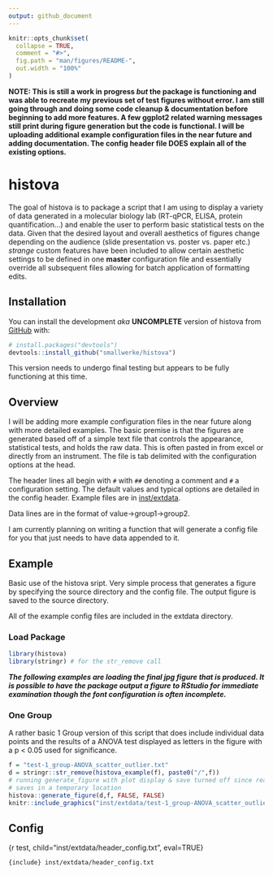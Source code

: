 ```yaml
---
output: github_document
---
```


<!-- README.md is generated from README.Rmd. Please edit that file -->

```r
knitr::opts_chunk$set(
  collapse = TRUE,
  comment = "#>",
  fig.path = "man/figures/README-",
  out.width = "100%"
)
```

**NOTE: This is still a work in progress *but* the package is functioning and was able to recreate my previous set of test figures without error. I am still going through and doing some code cleanup & documentation before beginning to add more features. A few ggplot2 related warning messages still print during figure generation but the code is functional. I will be uploading additional example configuration files in the near future and adding documentation. The config header file DOES explain all of the existing options.** 

# histova

<!-- badges: start -->
<!-- badges: end -->

The goal of histova is to package a script that I am using to display a variety of data generated in a molecular biology lab (RT-qPCR, ELISA, protein quantification...) and enable the user to perform basic statistical tests on the data. Given that the desired layout and overall aesthetics of figures change depending on the audience (slide presentation vs. poster vs. paper etc.) *strange* custom features have been included to allow certain aesthetic settings to be defined in one **master** configuration file and essentially override all subsequent files allowing for batch application of formatting edits.

## Installation

You can install the development *aka* **UNCOMPLETE** version of histova from [GitHub](https://github.com/) with:

``` r
# install.packages("devtools")
devtools::install_github("smallwerke/histova")
```

This version needs to undergo final testing but appears to be fully functioning at this time.

## Overview

I will be adding more example configuration files in the near future along with more detailed examples. The basic premise is that the figures are generated based off of a simple text file that controls the appearance, statistical tests, and holds the raw data. This is often pasted in from excel or directly from an instrument. The file is tab delimited with the configuration options at the head. 

The header lines all begin with `#` with `##` denoting a comment and `#` a configuration setting. The default values and typical options are detailed in the config header. Example files are in [inst/extdata](https://github.com/smallwerke/histova/tree/main/inst/extdata).

Data lines are in the format of value->group1->group2.

I am currently planning on writing a function that will generate a config file for you that just needs to have data appended to it.

## Example

Basic use of the histova sript. Very simple process that generates a figure by specifying the source directory and the config file. The output figure is saved to the source directory.

All of the example config files are included in the extdata directory.

### Load Package

```r
library(histova)
library(stringr) # for the str_remove call
```

***The following examples are loading the final jpg figure that is produced. It is possible to have the package output a figure to RStudio for immediate examination though the font configuration is often incomplete.***

### One Group

A rather basic 1 Group version of this script that does include individual data points and the results of a ANOVA test displayed as letters in the figure with a p < 0.05 used for significance.

```r
f = "test-1_group-ANOVA_scatter_outlier.txt"
d = stringr::str_remove(histova_example(f), paste0("/",f))
# running generate_figure with plot display & save turned off since readme 
# saves in a temporary location
histova::generate_figure(d,f, FALSE, FALSE)
knitr::include_graphics("inst/extdata/test-1_group-ANOVA_scatter_outlier.jpg")
```

## Config

{r test, child="inst/extdata/header_config.txt", eval=TRUE}

```{include} inst/extdata/header_config.txt
```
